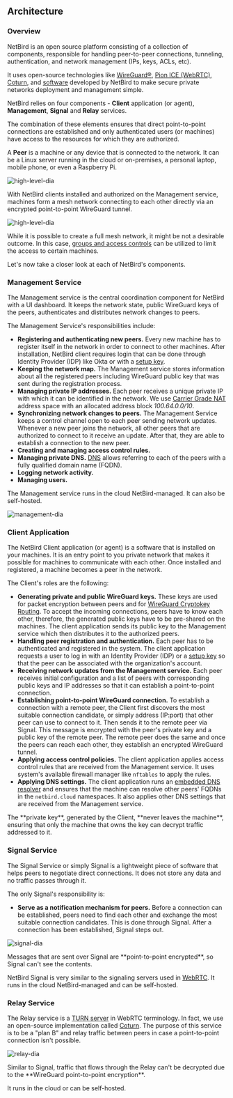 

## Architecture

### Overview
NetBird is an open source platform consisting of a collection of components, responsible for handling peer-to-peer
connections, tunneling, authentication, and network management (IPs, keys, ACLs, etc).

It uses open-source technologies like [WireGuard®](https://www.wireguard.com/), [Pion ICE (WebRTC)](https://github.com/pion/ice), [Coturn](https://github.com/coturn/coturn),
and [software](https://github.com/netbirdio/netbird) developed by NetBird to make secure private networks deployment and management simple.

NetBird relies on four components - **Client** application (or agent), **Management**, **Signal** and **Relay** services.

The combination of these elements ensures that direct point-to-point connections are established and only authenticated
users (or machines) have access to the resources for which they are authorized.

A **Peer** is a machine or any device that is connected to the network.
It can be a Linux server running in the cloud or on-premises, a personal laptop, mobile phone, or even a Raspberry Pi.

<p>
    <img src="/docs-static/img/architecture/high-level-dia.png" alt="high-level-dia" className="imagewrapper-big"/>
</p>

With NetBird clients installed and authorized on the Management service, machines form a mesh network connecting
to each other directly via an encrypted point-to-point WireGuard tunnel.

<p>
    <img src="/docs-static/img/architecture/mesh.png" alt="high-level-dia" className="imagewrapper"/>
</p>

While it is possible to create a full mesh network, it might be not a desirable outcome.
In this case, [groups and access controls](/how-to/manage-network-access) can be utilized to limit the access to certain machines.

Let's now take a closer look at each of NetBird's components.

### Management Service

The Management service is the central coordination component for NetBird with a UI dashboard.
It keeps the network state, public WireGuard keys of the peers, authenticates and distributes network changes to peers.

The Management Service's responsibilities include:

* **Registering and authenticating new peers.**  Every new machine has to register itself in the network in order to connect to other machines.
After installation, NetBird client requires login that can be done through Identity Provider (IDP) like Okta or with a [setup key](/how-to/register-machines-using-setup-keys).
* **Keeping the network map.** The Management service stores information about all the registered peers including WireGuard public key that was sent during the registration process.
* **Managing private IP addresses.** Each peer receives a unique private IP with which it can be identified in the network.
We use [Carrier Grade NAT](https://en.wikipedia.org/wiki/Carrier-grade_NAT) address space with an allocated address block <em>100.64.0.0/10</em>.
* **Synchronizing network changes to peers.** The Management Service keeps a control channel open to each peer sending network updates.
Whenever a new peer joins the network, all other peers that are authorized to connect to it receive an update.
After that, they are able to establish a connection to the new peer.
* **Creating and managing access control rules.**
* **Managing private DNS.** [DNS](/how-to/manage-dns-in-your-network) allows referring to each of the peers with a fully qualified domain name (FQDN).
* **Logging network activity.**
* **Managing users.**

The Management service runs in the cloud NetBird-managed. It can also be self-hosted.

<p>
    <img src="/docs-static/img/architecture/management.png" alt="management-dia" className="imagewrapper-big"/>
</p>

### Client Application

The NetBird Client application (or agent) is a software that is installed on your machines.
It is an entry point to you private network that makes it possible for machines to communicate with each other.
Once installed and registered, a machine becomes a peer in the network.

The Client's roles are the following:

* **Generating private and public WireGuard keys.** These keys are used for packet encryption between peers and for [WireGuard Cryptokey Routing](https://www.wireguard.com/#cryptokey-routing).
To accept the incoming connections, peers have to know each other, therefore, the generated public keys have to be pre-shared on the machines.
The client application sends its public key to the Management service which then distributes it to the authorized peers.
* **Handling peer registration and authentication.**  Each peer has to be authenticated and registered in the system.
The client application requests a user to log in with an Identity Provider (IDP) or a [setup key](/how-to/register-machines-using-setup-keys) so that the peer can be associated with the organization's account.
* **Receiving network updates from the Management service.**
Each peer receives initial configuration and a list of peers with corresponding public keys and IP addresses so that it can establish a point-to-point connection.
* **Establishing point-to-point WireGuard connection.** To establish a connection with a remote peer, the Client first discovers the most suitable connection candidate, or simply address (IP:port) that other peer can use to connect to it.
Then sends it to the remote peer via Signal. This message is encrypted with the peer's private key and a public key of the remote peer.
The remote peer does the same and once the peers can reach each other, they establish an encrypted WireGuard tunnel.
* **Applying access control policies.** The client application applies access control rules that are received from the Management service.
It uses system's available firewall manager like `nftables` to apply the rules.
* **Applying DNS settings.** The client application runs an [embedded DNS resolver](https://netbird.io/knowledge-hub/using-xdp-ebpf-to-share-default-dns-port-between-resolvers) and ensures that the machine can resolve other peers' FQDNs in the `netbird.cloud` namespaces.
It also applies other DNS settings that are received from the Management service.

<Note>
The **private key**, generated by the Client, **never leaves the machine**, ensuring that only the machine that owns the key can decrypt traffic addressed to it.
</Note>

### Signal Service

The Signal Service or simply Signal is a lightweight piece of software that helps peers to negotiate direct connections.
It does not store any data and no traffic passes through it.

The only Signal's responsibility is:
* **Serve as a notification mechanism for peers.** Before a connection can be established,
peers need to find each other and exchange the most suitable connection candidates.
This is done through Signal. After a connection has been established, Signal steps out.

<p>
    <img src="/docs-static/img/architecture/signal.png" alt="signal-dia" className="imagewrapper-big"/>
</p>

<Note>
    Messages that are sent over Signal are **point-to-point encrypted**, so Signal can't see the contents.
</Note>

NetBird Signal is very similar to the signaling servers used in [WebRTC](https://developer.mozilla.org/en-US/Web/API/WebRTC_API/Signaling_and_video_calling#the_signaling_server).
It runs in the cloud NetBird-managed and can be self-hosted.

### Relay Service

The Relay service is a [TURN server](https://webrtc.org/getting-started/turn-server) in WebRTC terminology.
In fact, we use an open-source implementation called [Coturn](https://github.com/coturn/coturn).
The purpose of this service is to be a "plan B" and relay traffic between peers in case a point-to-point connection isn't possible.

<p>
    <img src="/docs-static/img/architecture/relay.png" alt="relay-dia" className="imagewrapper-big"/>
</p>

<Note>
    Similar to Signal, traffic that flows through the Relay can't be decrypted due to the **WireGuard point-to-point encryption**.
</Note>

It runs in the cloud or can be self-hosted.
